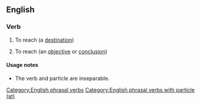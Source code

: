 ==English==

===Verb===
{{en-verb|arrives at|arriving at|arrived at}}

# To reach (a [[destination]])
# {{lb|en|idiomatic}} To reach (an [[objective]] or [[conclusion]])

====Usage notes====
* The verb and particle are inseparable.

[[Category:English phrasal verbs]]
[[Category:English phrasal verbs with particle (at)]]